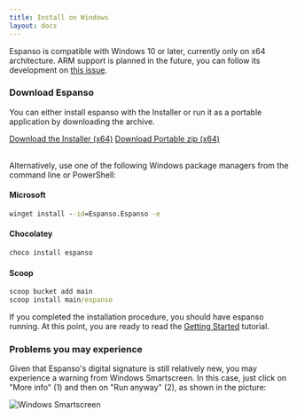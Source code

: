 ```yaml
---
title: Install on Windows
layout: docs
---
```

Espanso is compatible with Windows 10 or later, currently only on x64 architecture. ARM support is planned in the future, you can follow its development on [this issue](https://github.com/espanso/espanso/issues/290).

### Download Espanso

You can either install espanso with the Installer or run it as a portable application by downloading the archive.


<div className="">
<a className="btn btn-lg mybtn mb-4" href={getStableDownloadLink("WIN_INSTALLER_DOWNLOAD_URL")} role="button">Download the Installer (x64)</a>
<a className="btn btn-lg mybtn mb-4" href={getStableDownloadLink("WIN_PORTABLE_DOWNLOAD_URL")} role="button">Download Portable zip (x64)</a>
</div><br />

Alternatively, use one of the following Windows package managers from the command line or PowerShell:

#### Microsoft
```cmd
winget install --id=Espanso.Espanso -e
```

#### Chocolatey
```cmd
choco install espanso
```

#### Scoop
```cmd
scoop bucket add main
scoop install main/espanso
```
If you completed the installation procedure, you should have espanso running. At this point, you are ready to read the [Getting Started](/docs/get-started/) tutorial.

### Problems you may experience

Given that Espanso's digital signature is still relatively new, you may experience a warning from
Windows Smartscreen. In this case, just click on "More info" (1) and then
on "Run anyway" (2), as shown in the picture:

![Windows Smartscreen](/img/docs/windows-smartscreen.png)